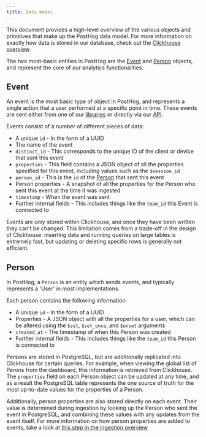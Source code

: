 ```yaml
---
title: Data model
---
```


This document provides a high-level overview of the various objects and primitives that make up the PostHog data model. For more information on exactly how data is stored in our database, check out the [Clickhouse overview](/docs/how-posthog-works/clickhouse).

The two most-basic entities in PostHog are the [Event](#event) and [Person](#person) objects, and represent the core of our analytics functionalities.

## Event

An event is the most basic type of object in PostHog, and represents a single action that a user performed at a specific point in time. These events are sent either from one of our [libraries](/docs/integrate) or directly via our [API](/docs/api).

Events consist of a number of different pieces of data:

-  A unique `id` - In the form of a UUID
-  The name of the event
-  `distinct_id` - This corresponds to the unique ID of the client or device that sent this event
-  `properties` - This field contains a JSON object of all the properties specified for this event, including values such as the `$session_id`
-  `person_id` - This is the `id` of the [Person](#person) that sent this event
-  Person properties - A snapshot of all the properties for the Person who sent this event at the time it was ingested
-  `timestamp` - When the event was sent
-  Further internal fields - This includes things like the `team_id` this Event is connected to

Events are _only_ stored within Clickhouse, and once they have been written they can't be changed.
This limitation comes from a trade-off in the design of Clickhouse: inserting data and running queries on large tables is extremely fast, but updating or deleting specific rows is generally not efficient.

## Person

In PostHog, a `Person` is an entity which sends events, and typically represents a 'User' in most implementations.

Each person contains the following information:

-   A unique `id` - In the form of a UUID
-   Properties - A JSON object with all the properties for a user, which can be altered using the `$set`, `$set_once`, and `$unset` arguments
-   `created_at` - The timestamp of when this Person was created
-   Further internal fields - This includes things like the `team_id` this Person is connected to

Persons are stored in PostgreSQL, but are additionally replicated into Clickhouse for certain queries. For example, when viewing the global list of Perons from the dashboard, this information is retrieved from Clickhouse.
The `properties` field on each Person object can be updated at any time, and as a result the PostgreSQL table represents the one source of truth for the most up-to-date values for the properties of a Person.

Additionally, person properties are also stored directly on each event. Their value is determined during ingestion by looking up the Person who sent the event in PostgreSQL, and combining these values with any updates from the event itself.
For more information on how person properties are added to events, take a look at [this step in the ingestion overview](/docs/architecture/ingestion-pipeline#3-person-processing)
